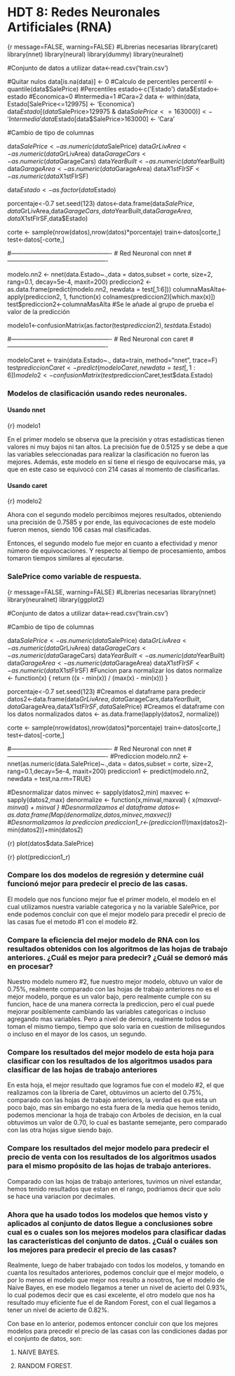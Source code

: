 
# HDT 8: Redes Neuronales Artificiales (RNA)

{r message=FALSE, warning=FALSE}
#Librerias necesarias
library(caret)
library(nnet)
library(neural)
library(dummy)
library(neuralnet)


#Conjunto de datos a utilizar
data<-read.csv('train.csv')



#Quitar nulos
data[is.na(data)] <- 0
#Calculo de percentiles
percentil <- quantile(data$SalePrice)
#Percentiles
estado<-c('Estado')
data$Estado<-estado
#Economica=0
#Intermedia=1
#Cara=2
data <- within(data, Estado[SalePrice<=129975] <- 'Economica')
data$Estado[(data$SalePrice>129975 & data$SalePrice<=163000)] <- 'Intermedia'
data$Estado[data$SalePrice>163000] <- 'Cara'


#Cambio de tipo de columnas

data$SalePrice<-as.numeric(data$SalePrice)
data$GrLivArea<-as.numeric(data$GrLivArea)
data$GarageCars<-as.numeric(data$GarageCars)
data$YearBuilt<-as.numeric(data$YearBuilt)
data$GarageArea<-as.numeric(data$GarageArea)
data$X1stFlrSF<-as.numeric(data$X1stFlrSF)

data$Estado<-as.factor(data$Estado)

porcentaje<-0.7
set.seed(123)
datos<-data.frame(data$SalePrice,data$GrLivArea,data$GarageCars,data$YearBuilt,data$GarageArea,data$X1stFlrSF,data$Estado)

corte <- sample(nrow(datos),nrow(datos)*porcentaje)
train<-datos[corte,]
test<-datos[-corte,]

#-------------------------------------------------
# Red Neuronal con nnet
#-------------------------------------------------

modelo.nn2 <- nnet(data.Estado~.,data = datos,subset = corte, size=2, rang=0.1,
                   decay=5e-4, maxit=200) 
prediccion2 <- as.data.frame(predict(modelo.nn2, newdata = test[,1:6]))
columnaMasAlta<-apply(prediccion2, 1, function(x) colnames(prediccion2)[which.max(x)])
test$prediccion2<-columnaMasAlta #Se le añade al grupo de prueba el valor de la predicción

modelo1<-confusionMatrix(as.factor(test$prediccion2),test$data.Estado)


#-------------------------------------------------
# Red Neuronal con caret
#-------------------------------------------------

modeloCaret <- train(data.Estado~., data=train, method="nnet", trace=F)
test$prediccionCaret<-predict(modeloCaret, newdata = test[,1:6])
modelo2<-confusionMatrix(test$prediccionCaret,test$data.Estado)

### Modelos de clasificación usando redes neuronales.
#### Usando nnet

{r}
modelo1


En el primer modelo se observa que la precisión y otras estadísticas tienen valores ni muy bajos ni tan altos. La precisión fue de 0.5125 y se debe a que las variables seleccionadas para realizar la clasificación no fueron las mejores. Además, este modelo en sí tiene el riesgo de equivocarse más, ya que en este caso se equivocó con 214 casas al momento de clasificarlas.

#### Usando caret

{r}
modelo2


Ahora con el segundo modelo percibimos mejores resultados, obteniendo una precisión de 0.7585 y por ende, las equivocaciones de este modelo fueron menos, siendo 106 casas mal clasificadas.

Entonces, el segundo modelo fue mejor en cuanto a efectividad y menor número de equivocaciones. Y respecto al tiempo de procesamiento, ambos tomaron tiempos similares al ejecutarse.



### SalePrice como variable de respuesta.

{r message=FALSE, warning=FALSE}
#Librerias necesarias
library(nnet)
library(neuralnet)
library(ggplot2)


#Conjunto de datos a utilizar
data<-read.csv('train.csv')


#Cambio de tipo de columnas

data$SalePrice<-as.numeric(data$SalePrice)
data$GrLivArea<-as.numeric(data$GrLivArea)
data$GarageCars<-as.numeric(data$GarageCars)
data$YearBuilt<-as.numeric(data$YearBuilt)
data$GarageArea<-as.numeric(data$GarageArea)
data$X1stFlrSF<-as.numeric(data$X1stFlrSF)
#Funcion para normalizar los datos
normalize <- function(x) {
  return ((x - min(x)) / (max(x) - min(x)))
}



porcentaje<-0.7
set.seed(123)
#Creamos el dataframe para predecir
datos2<-data.frame(data$GrLivArea,data$GarageCars,data$YearBuilt,data$GarageArea,data$X1stFlrSF,data$SalePrice)
#Creamos el dataframe con los datos normalizados
datos <- as.data.frame(lapply(datos2, normalize))


corte <- sample(nrow(datos),nrow(datos)*porcentaje)
train<-datos[corte,]
test<-datos[-corte,]

#-------------------------------------------------
# Red Neuronal con nnet
#-------------------------------------------------
#Prediccion
modelo.nn2 <- nnet(as.numeric(data.SalePrice)~.,data = datos,subset = corte, size=2, rang=0.1,decay=5e-4, maxit=200) 
prediccion1 <- predict(modelo.nn2, newdata = test,na.rm=TRUE)

#Desnormalizar datos
minvec <- sapply(datos2,min)
maxvec <- sapply(datos2,max)
denormalize <- function(x,minval,maxval) {
  x*(maxval-minval) + minval
}
#Desnormalizamos el dataframe
datos<-as.data.frame(Map(denormalize,datos,minvec,maxvec))
#Desnormalizamos la prediccion
prediccion1_r<-(prediccion1)*(max(datos2)-min(datos2))+min(datos2)



{r}
plot(datos$data.SalePrice)


{r}
plot(prediccion1_r)
















### Compare los dos modelos de regresión y determine cuál funcionó mejor para predecir el precio de las casas. 

El modelo que nos funciono mejor fue el primer modelo, el modelo en el cual utilizamos nuestra variable categorica y no la variable SalePrice, por ende podemos concluir con que el mejor modelo para precedir el precio de las casas fue el metodo #1 con el modelo #2. 

### Compare  la  eficiencia  del  mejor  modelo  de  RNA  con  los  resultados  obtenidos  con  los algoritmos  de  las  hojas de  trabajo  anteriores.  ¿Cuál  es  mejor  para  predecir?  ¿Cuál  se demoró más en procesar? 

Nuestro modelo numero #2, fue nuestro mejor modelo, obtuvo un valor de 0.75%, realmente comparado con las hojas de trabajo anteriores no es el mejor modelo, porque es un valor bajo, pero realmente cumple con su funcion, hace de una manera correcta la prediccion, pero el cual puede mejorar posiblemente cambiando las variables categoricas o incluso agregando mas variables. Pero a nivel de demora, realmente todos se toman el mismo tiempo, tiempo que solo varia en cuestion de milisegundos o incluso en el mayor de los casos, un segundo.


### Compare los resultados del mejor modelo de esta hoja para clasificar con los resultados de los algoritmos usados para clasificar de las hojas de trabajo anteriores 


En esta hoja, el mejor resultado que logramos fue con el modelo #2, el que realizamos con la libreria de Caret, obtuvimos un acierto del 0.75%, comparado con las hojas de trabajo anteriores, la verdad es que esta un poco bajo, mas sin embargo no esta fuera de la media que hemos tenido, podemos mencionar la hoja de trabajo con Arboles de decision, en la cual obtuvimos un valor de 0.70, lo cual es bastante semejante, pero comparado con las otra hojas sigue siendo bajo. 

### Compare  los  resultados  del  mejor  modelo  para  predecir  el  precio  de  venta  con  los resultados  de  los  algoritmos  usados  para  el  mismo  propósito  de  las  hojas  de  trabajo anteriores. 


Comparado con las hojas de trabajo anteriores, tuvimos un nivel estandar, hemos tenido resultados que estan en el rango, podriamos decir que solo se hace una variacion por decimales. 

### Ahora que ha usado todos los modelos que hemos visto y aplicados al conjunto de datos llegue a conclusiones sobre cual es o cuales son los mejores modelos para clasificar dadas las  características  del  conjunto  de  datos.  ¿Cuál  o  cuáles  son  los mejores  para  predecir  el precio de las casas? 

Realmente, luego de haber trabajado con todos los modelos, y tomando en cuanta los resultados anteriores, podemos concluir que el mejor modelo, o por lo menos el modelo que mejor nos resulto a nosotros, fue el modelo de Naive Bayes, en ese modelo llegamos a tener un nivel de acierto del 0.93%, lo cual podemos decir que es casi excelente, el otro modelo que nos ha resultado muy eficiente fue el de Random Forest, con el cual llegamos a tener un nivel de acierto de 0.82%. 

Con base en lo anterior, podemos entoncer concluir con que los mejores modelos para precedir el precio de las casas con las condiciones dadas por el conjunto de datos, son: 

1. NAIVE BAYES.

2. RANDOM FOREST.
